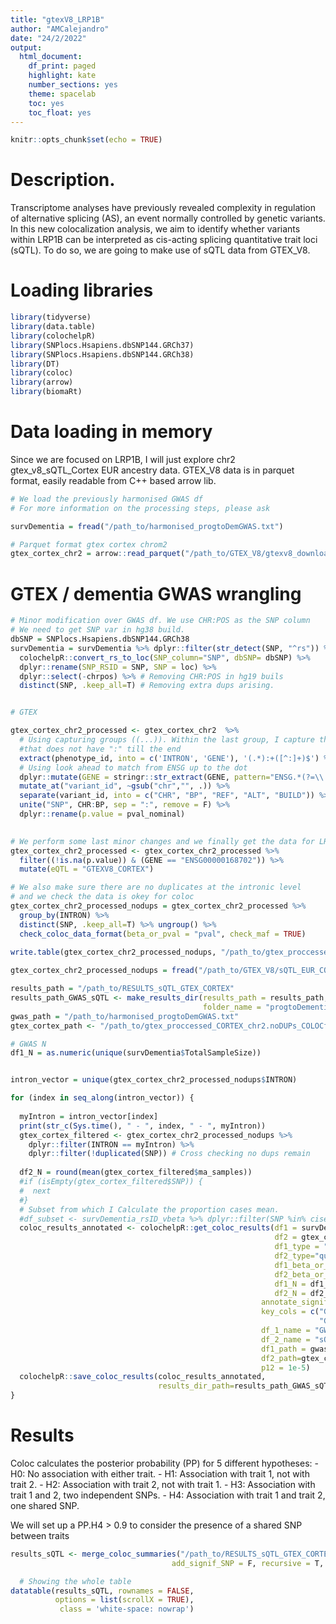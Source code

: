 ```yaml
---
title: "gtexV8_LRP1B"
author: "AMCalejandro"
date: "24/2/2022"
output:
  html_document:
    df_print: paged
    highlight: kate
    number_sections: yes
    theme: spacelab
    toc: yes
    toc_float: yes
---
```


```r
knitr::opts_chunk$set(echo = TRUE)
```

# Description.

Transcriptome analyses have previously revealed complexity in regulation of alternative splicing (AS), an event normally controlled by genetic variants. In this new colocalization analysis, we aim to identify whether variants within LRP1B can be interpreted as cis-acting splicing quantitative trait loci (sQTL). To do so, we are going to make use of sQTL data from GTEX_V8.

# Loading libraries

```r
library(tidyverse)
library(data.table)
library(colochelpR)
library(SNPlocs.Hsapiens.dbSNP144.GRCh37)
library(SNPlocs.Hsapiens.dbSNP144.GRCh38)
library(DT)
library(coloc)
library(arrow)
library(biomaRt)
```

# Data loading in memory

Since we are focused on LRP1B, I will just explore chr2 gtex_v8_sQTL_Cortex EUR ancestry data.
GTEX_V8 data is in parquet format, easily readable from C++ based arrow lib. 

```r
# We load the previously harmonised GWAS df 
# For more information on the processing steps, please ask

survDementia = fread("/path_to/harmonised_progtoDemGWAS.txt")

# Parquet format gtex cortex chrom2
gtex_cortex_chr2 = arrow::read_parquet("/path_to/GTEX_V8/gtexv8_download/GTEx_Analysis_v8_QTLs/GTEx_Analysis_v8_EUR_sQTL_all_associations/Brain_Cortex.v8.EUR.sqtl_allpairs.chr2.parquet")
```


# GTEX / dementia GWAS wrangling

```r
# Minor modification over GWAS df. We use CHR:POS as the SNP column
# We need to get SNP var in hg38 build.
dbSNP = SNPlocs.Hsapiens.dbSNP144.GRCh38
survDementia = survDementia %>% dplyr::filter(str_detect(SNP, "^rs")) %>%
  colochelpR::convert_rs_to_loc(SNP_column="SNP", dbSNP= dbSNP) %>%
  dplyr::rename(SNP_RSID = SNP, SNP = loc) %>%
  dplyr::select(-chrpos) %>% # Removing CHR:POS in hg19 buils
  distinct(SNP, .keep_all=T) # Removing extra dups arising.


# GTEX

gtex_cortex_chr2_processed <- gtex_cortex_chr2  %>%
  # Using capturing groups ((...)). Within the last group, I capture the string
  #that does not have ":" till the end
  extract(phenotype_id, into = c('INTRON', 'GENE'), '(.*):+([^:]+)$') %>%
  # Using look ahead to match from ENSG up to the dot
  dplyr::mutate(GENE = stringr::str_extract(GENE, pattern="ENSG.*(?=\\.)")) %>%
  mutate_at("variant_id", ~gsub("chr","", .)) %>%
  separate(variant_id, into = c("CHR", "BP", "REF", "ALT", "BUILD")) %>%
  unite("SNP", CHR:BP, sep = ":", remove = F) %>%
  dplyr::rename(p.value = pval_nominal)
  

# We perform some last minor changes and we finally get the data for LRP1B
gtex_cortex_chr2_processed <- gtex_cortex_chr2_processed %>%
  filter((!is.na(p.value)) & (GENE == "ENSG00000168702")) %>%
  mutate(eQTL = "GTEXV8_CORTEX")

# We also make sure there are no duplicates at the intronic level
# and we check the data is okey for coloc
gtex_cortex_chr2_processed_nodups = gtex_cortex_chr2_processed %>%
  group_by(INTRON) %>% 
  distinct(SNP, .keep_all=T) %>% ungroup() %>%
  check_coloc_data_format(beta_or_pval = "pval", check_maf = TRUE)
  
write.table(gtex_cortex_chr2_processed_nodups, "/path_to/gtex_proccessed_CORTEX_chr2.noDUPs_COLOCformatOK.txt", quote = F, sep = "\t", row.names = F, col.names = T) 
```

```r
gtex_cortex_chr2_processed_nodups = fread("/path_to/GTEX_V8/sQTL_EUR_CORTEX/gtex_proccessed_CORTEX_chr2.noDUPs_COLOCformatOK.txt")
```

```r
results_path = "/path_to/RESULTS_sQTL_GTEX_CORTEX"
results_path_GWAS_sQTL <- make_results_dir(results_path = results_path,
                                           folder_name = "progtoDementia_sQTL_GTEX_CORTEX_CHR2_LRP1B")
gwas_path = "/path_to/harmonised_progtoDemGWAS.txt"
gtex_cortex_path <- "/path_to/gtex_proccessed_CORTEX_chr2.noDUPs_COLOCformatOK.txt"

# GWAS N
df1_N = as.numeric(unique(survDementia$TotalSampleSize))


intron_vector = unique(gtex_cortex_chr2_processed_nodups$INTRON)

for (index in seq_along(intron_vector)) {
  
  myIntron = intron_vector[index]
  print(str_c(Sys.time(), " - ", index, " - ", myIntron))
  gtex_cortex_filtered <- gtex_cortex_chr2_processed_nodups %>%
    dplyr::filter(INTRON == myIntron) %>%
    dplyr::filter(!duplicated(SNP)) # Cross checking no dups remain
  
  df2_N = round(mean(gtex_cortex_filtered$ma_samples))
  #if (isEmpty(gtex_cortex_filtered$SNP)) {
  #  next
  #}
  # Subset from which I Calculate the proportion cases mean.
  #df_subset <- survDementia_rsID_vbeta %>% dplyr::filter(SNP %in% ciseQTL_filtered$SNP) 
  coloc_results_annotated <- colochelpR::get_coloc_results(df1 = survDementia,
                                                           df2 = gtex_cortex_filtered, 
                                                           df1_type = "quant",
                                                           df2_type="quant",
                                                           df1_beta_or_pval="beta",
                                                           df2_beta_or_pval="pval", 
                                                           df1_N = df1_N,
                                                           df2_N = df2_N,
                                                        annotate_signif_SNP_df1_df2 = T,
                                                        key_cols = c("GWAS_1", "eQTL_2", 
                                                                     "GENE_2", "INTRON_2"),
                                                        df_1_name = "GWAS", 
                                                        df_2_name = "sQTL",
                                                        df1_path = gwas_path,
                                                        df2_path=gtex_cortex_path,
                                                        p12 = 1e-5)
  colochelpR::save_coloc_results(coloc_results_annotated, 
                                 results_dir_path=results_path_GWAS_sQTL)
}

```

# Results 

Coloc calculates the posterior probability (PP) for 5 different hypotheses:
- H0: No association with either trait.
- H1: Association with trait 1, not with trait 2.
- H2: Association with trait 2, not with trait 1.
- H3: Association with trait 1 and 2, two independent SNPs.
- H4: Association with trait 1 and trait 2, one shared SNP.

We will set up a PP.H4 > 0.9 to consider the presence of a shared SNP between traits


```r
results_sQTL <- merge_coloc_summaries("/path_to/RESULTS_sQTL_GTEX_CORTEX/progtoDementia_sQTL_GTEX_CORTEX_CHR2_LRP1B/",
                                    add_signif_SNP = F, recursive = T, pattern = ".rda")

  # Showing the whole table
datatable(results_sQTL, rownames = FALSE,
          options = list(scrollX = TRUE),
           class = 'white-space: nowrap')
```

